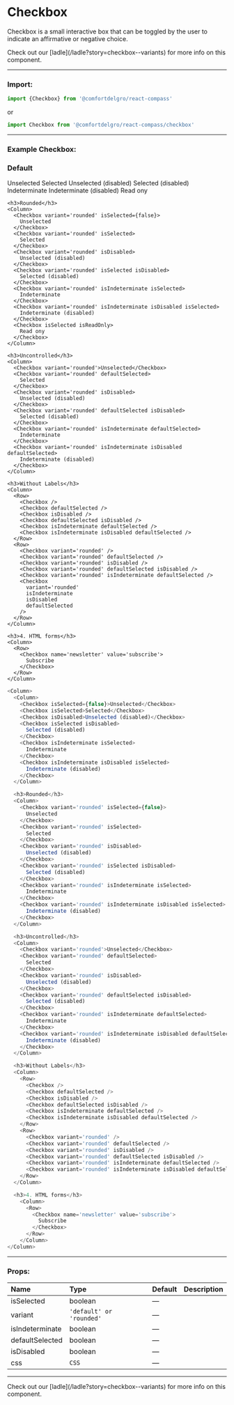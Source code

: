 
# Checkbox

Checkbox is a small interactive box that can be toggled by the user to indicate an affirmative or negative choice.

<Callout>
  Check out our [ladle](/ladle?story=checkbox--variants) for more info on this
  component.
</Callout>

---

### Import:

```js
import {Checkbox} from '@comfortdelgro/react-compass'
```

or

```js
import Checkbox from '@comfortdelgro/react-compass/checkbox'
```

---

### Example Checkbox:

<section className={styles.avatarShowcaseContainer}>
 <Column>
    <h3>Default</h3>
    <Column>
      <Checkbox isSelected={false}>Unselected</Checkbox>
      <Checkbox isSelected>Selected</Checkbox>
      <Checkbox isDisabled>Unselected (disabled)</Checkbox>
      <Checkbox isSelected isDisabled>
        Selected (disabled)
      </Checkbox>
      <Checkbox isIndeterminate isSelected>
        Indeterminate
      </Checkbox>
      <Checkbox isIndeterminate isDisabled isSelected>
        Indeterminate (disabled)
      </Checkbox>
      <Checkbox isSelected isReadOnly>
        Read ony
      </Checkbox>
    </Column>

    <h3>Rounded</h3>
    <Column>
      <Checkbox variant='rounded' isSelected={false}>
        Unselected
      </Checkbox>
      <Checkbox variant='rounded' isSelected>
        Selected
      </Checkbox>
      <Checkbox variant='rounded' isDisabled>
        Unselected (disabled)
      </Checkbox>
      <Checkbox variant='rounded' isSelected isDisabled>
        Selected (disabled)
      </Checkbox>
      <Checkbox variant='rounded' isIndeterminate isSelected>
        Indeterminate
      </Checkbox>
      <Checkbox variant='rounded' isIndeterminate isDisabled isSelected>
        Indeterminate (disabled)
      </Checkbox>
      <Checkbox isSelected isReadOnly>
        Read ony
      </Checkbox>
    </Column>

    <h3>Uncontrolled</h3>
    <Column>
      <Checkbox variant='rounded'>Unselected</Checkbox>
      <Checkbox variant='rounded' defaultSelected>
        Selected
      </Checkbox>
      <Checkbox variant='rounded' isDisabled>
        Unselected (disabled)
      </Checkbox>
      <Checkbox variant='rounded' defaultSelected isDisabled>
        Selected (disabled)
      </Checkbox>
      <Checkbox variant='rounded' isIndeterminate defaultSelected>
        Indeterminate
      </Checkbox>
      <Checkbox variant='rounded' isIndeterminate isDisabled defaultSelected>
        Indeterminate (disabled)
      </Checkbox>
    </Column>

    <h3>Without Labels</h3>
    <Column>
      <Row>
        <Checkbox />
        <Checkbox defaultSelected />
        <Checkbox isDisabled />
        <Checkbox defaultSelected isDisabled />
        <Checkbox isIndeterminate defaultSelected />
        <Checkbox isIndeterminate isDisabled defaultSelected />
      </Row>
      <Row>
        <Checkbox variant='rounded' />
        <Checkbox variant='rounded' defaultSelected />
        <Checkbox variant='rounded' isDisabled />
        <Checkbox variant='rounded' defaultSelected isDisabled />
        <Checkbox variant='rounded' isIndeterminate defaultSelected />
        <Checkbox
          variant='rounded'
          isIndeterminate
          isDisabled
          defaultSelected
        />
      </Row>
    </Column>

    <h3>4. HTML forms</h3>
    <Column>
      <Row>
        <Checkbox name='newsletter' value='subscribe'>
          Subscribe
        </Checkbox>
      </Row>
    </Column>

  </Column>
</section>

```js
<Column>
  <Column>
    <Checkbox isSelected={false}>Unselected</Checkbox>
    <Checkbox isSelected>Selected</Checkbox>
    <Checkbox isDisabled>Unselected (disabled)</Checkbox>
    <Checkbox isSelected isDisabled>
      Selected (disabled)
    </Checkbox>
    <Checkbox isIndeterminate isSelected>
      Indeterminate
    </Checkbox>
    <Checkbox isIndeterminate isDisabled isSelected>
      Indeterminate (disabled)
    </Checkbox>
  </Column>

  <h3>Rounded</h3>
  <Column>
    <Checkbox variant='rounded' isSelected={false}>
      Unselected
    </Checkbox>
    <Checkbox variant='rounded' isSelected>
      Selected
    </Checkbox>
    <Checkbox variant='rounded' isDisabled>
      Unselected (disabled)
    </Checkbox>
    <Checkbox variant='rounded' isSelected isDisabled>
      Selected (disabled)
    </Checkbox>
    <Checkbox variant='rounded' isIndeterminate isSelected>
      Indeterminate
    </Checkbox>
    <Checkbox variant='rounded' isIndeterminate isDisabled isSelected>
      Indeterminate (disabled)
    </Checkbox>
  </Column>

  <h3>Uncontrolled</h3>
  <Column>
    <Checkbox variant='rounded'>Unselected</Checkbox>
    <Checkbox variant='rounded' defaultSelected>
      Selected
    </Checkbox>
    <Checkbox variant='rounded' isDisabled>
      Unselected (disabled)
    </Checkbox>
    <Checkbox variant='rounded' defaultSelected isDisabled>
      Selected (disabled)
    </Checkbox>
    <Checkbox variant='rounded' isIndeterminate defaultSelected>
      Indeterminate
    </Checkbox>
    <Checkbox variant='rounded' isIndeterminate isDisabled defaultSelected>
      Indeterminate (disabled)
    </Checkbox>
  </Column>

  <h3>Without Labels</h3>
  <Column>
    <Row>
      <Checkbox />
      <Checkbox defaultSelected />
      <Checkbox isDisabled />
      <Checkbox defaultSelected isDisabled />
      <Checkbox isIndeterminate defaultSelected />
      <Checkbox isIndeterminate isDisabled defaultSelected />
    </Row>
    <Row>
      <Checkbox variant='rounded' />
      <Checkbox variant='rounded' defaultSelected />
      <Checkbox variant='rounded' isDisabled />
      <Checkbox variant='rounded' defaultSelected isDisabled />
      <Checkbox variant='rounded' isIndeterminate defaultSelected />
      <Checkbox variant='rounded' isIndeterminate isDisabled defaultSelected />
    </Row>
  </Column>

  <h3>4. HTML forms</h3>
    <Column>
      <Row>
        <Checkbox name='newsletter' value='subscribe'>
          Subscribe
        </Checkbox>
      </Row>
    </Column>
</Column>
```

---

### Props:

| Name            | Type                     | Default | Description |
| :-------------- | :----------------------- | :------ | :---------- |
| isSelected      | boolean                  | —       |             |
| variant         | `'default' or 'rounded'` | —       |             |
| isIndeterminate | boolean                  | —       |             |
| defaultSelected | boolean                  | —       |             |
| isDisabled      | boolean                  | —       |             |
| css             | `CSS`                    | —       |             |

---

<Callout>
  Check out our [ladle](/ladle?story=checkbox--variants) for more info on this
  component.
</Callout>
